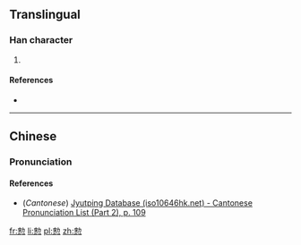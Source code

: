 ==Translingual==

===Han character===
{{Han char|rn=61|rad=心|as=10|sn=14|four=|canj=木尸心 (DSP), X木尸心 (XDSP)|ids=⿱[[勑]][[心]]}}

# {{defn|Han|sort=心10}}

====References====
* {{Han ref|kx=0396.390|dkj=11016|dj=0735.290|hdz=42333.110|uh=6138|ud=24888}}

----

==Chinese==
{{zh-hanzi-box|[[木]]}}

===Pronunciation===
{{zh-pron
|m=zhěng
|c=zing2
|mc=
|oc=
|ma=
|cat=
}}

====References====
* (''Cantonese'') [http://www.iso10646hk.net/jp/document/download.jsp Jyutping Database (iso10646hk.net) - Cantonese Pronunciation List (Part 2), p. 109]

[[fr:愸]]
[[li:愸]]
[[pl:愸]]
[[zh:愸]]